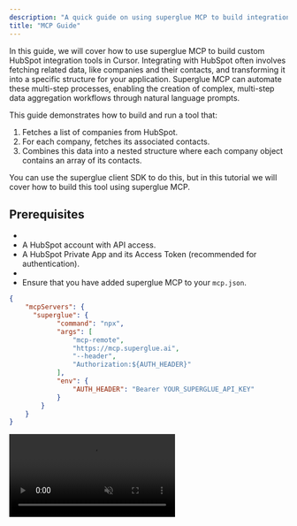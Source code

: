 ```yaml
---
description: "A quick guide on using superglue MCP to build integrations."
title: "MCP Guide"
---
```


In this guide, we will cover how to use superglue MCP to build custom HubSpot integration tools in Cursor. Integrating with HubSpot often involves fetching related data, like companies and their contacts, and transforming it into a specific structure for your application. Superglue MCP can automate these multi-step processes, enabling the creation of complex, multi-step data aggregation workflows through natural language prompts.

This guide demonstrates how to build and run a tool that:

1. Fetches a list of companies from HubSpot.
2. For each company, fetches its associated contacts.
3. Combines this data into a nested structure where each company object contains an array of its contacts.

You can use the superglue client SDK to do this, but in this tutorial we will cover how to build this tool using superglue MCP.

## Prerequisites

- 
- A HubSpot account with API access.
- A HubSpot Private App and its Access Token (recommended for authentication).
- 
- Ensure that you have added superglue MCP to your `mcp.json`.

```json mcp.json
{
	"mcpServers": {
	  "superglue": {
			"command": "npx",
			"args": [
				"mcp-remote",
				"https://mcp.superglue.ai",
				"--header",
				"Authorization:${AUTH_HEADER}"
			],
			"env": {
				"AUTH_HEADER": "Bearer YOUR_SUPERGLUE_API_KEY"
			}	
	    }
	}
}
```

<video autoPlay muted loop playsInline className="w-full aspect-video" src="https://superglue.cloud/files/mcp.mp4" />

<Note>
  Make sure to replace the API key placeholder with your own API key after copying.
</Note>

## Authentication

HubSpot's API uses Bearer token authentication. The simplest way is to create a [Private App](https://developers.hubspot.com/docs/api/private-apps) in your HubSpot developer account and use its Access Token.

Keep this token handy; you'll provide it as a credential when telling your agent to build and execute your new HubSpot integration tool.

## Building a Custom HubSpot Tool

You can find detailed descriptions of all available tools provided by superglue MCP [here](/docs/mcp/mcp-tools). In this tutorial, we will start off by building a custom integration tool using natural language and your Cursor chat interface only. Using superglue MCP is as easy as providing your LLM agent of choice with a prompt containing instructions and any authentication tokens you may need:

<video autoPlay muted loop playsInline className="w-full aspect-video" src="https://superglue.cloud/files/mcp-doc-demo.mp4" />

## What Happened Under the Hood:

- superglue MCP used `superglue_build_new_tool` to set up a new workflow that fetches and transforms the requested data according to the user instructions
- superglueMCP used `superglue_execute_tool` to execute the new workflow and fetch and transform the actual data
- superglueMCP used `superglue_get_integration_code` to generate the code required to embed this workflow in an existing codebase

## Next Steps

- **Reuse Tools**: You can re-run the tool/workflow any time either programmatically by running the integration code generated, or through superglue MCP by asking your agent to use `superglue_execute_tool` with the correct ID
- **Complex Scenarios**: Extend this pattern to include more HubSpot objects (Deals, Tickets), apply more complex transformations, or integrate HubSpot data with other system data by building more tools with superglue MCP.

This guide illustrates the power of superglue MCP for equipping agents with the tools to create complex integrations with APIs like HubSpot, automating data fetching, transformation, and aggregation with simple, natural language instructions.